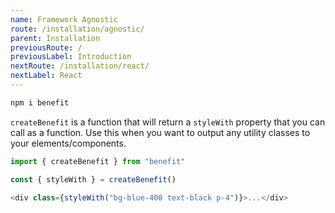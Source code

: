 ```yaml
---
name: Framework Agnostic
route: /installation/agnostic/
parent: Installation
previousRoute: /
previousLabel: Introduction
nextRoute: /installation/react/
nextLabel: React
---
```


```bash
npm i benefit
```

`createBenefit` is a function that will return a `styleWith` property that you can call as a function. Use this when you want to output any utility classes to your elements/components.

```js
import { createBenefit } from "benefit"

const { styleWith } = createBenefit()

<div class={styleWith("bg-blue-400 text-black p-4")}>...</div>
```
